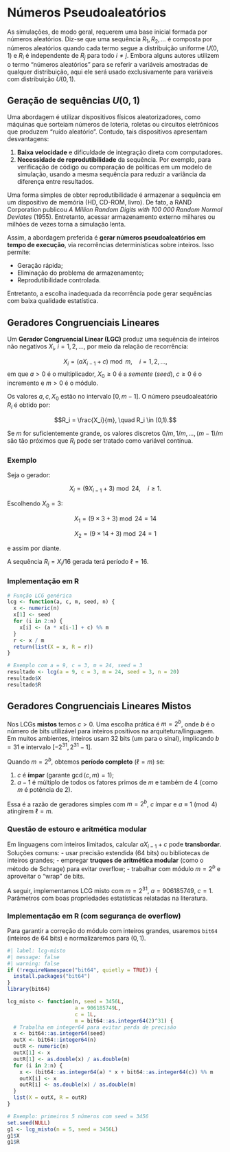 # Números Pseudoaleatórios


As simulações, de modo geral, requerem uma base inicial formada por números aleatórios. Diz-se que uma sequência $R_1, R_2, \ldots$ é composta por números aleatórios quando cada termo segue a distribuição uniforme $U(0,1)$ e $R_i$ é independente de $R_j$ para todo $i \neq j$. Embora alguns autores utilizem o termo “números aleatórios” para se referir a variáveis amostradas de qualquer distribuição, aqui ele será usado exclusivamente para variáveis com distribuição $U(0,1)$.

## Geração de sequências $U(0,1)$

Uma abordagem é utilizar dispositivos físicos aleatorizadores, como máquinas que sorteiam números de loteria, roletas ou circuitos eletrônicos que produzem “ruído aleatório”. Contudo, tais dispositivos apresentam desvantagens:

1. **Baixa velocidade** e dificuldade de integração direta com computadores.
2. **Necessidade de reprodutibilidade** da sequência. Por exemplo, para verificação de código ou comparação de políticas em um modelo de simulação, usando a mesma sequência para reduzir a variância da diferença entre resultados.

Uma forma simples de obter reprodutibilidade é armazenar a sequência em um dispositivo de memória (HD, CD-ROM, livro). De fato, a RAND Corporation publicou *A Million Random Digits with 100 000 Random Normal Deviates* (1955). Entretanto, acessar armazenamento externo milhares ou milhões de vezes torna a simulação lenta.

Assim, a abordagem preferida é **gerar números pseudoaleatórios em tempo de execução**, via recorrências determinísticas sobre inteiros. Isso permite:

- Geração rápida;
- Eliminação do problema de armazenamento;
- Reprodutibilidade controlada.

Entretanto, a escolha inadequada da recorrência pode gerar sequências com baixa qualidade estatística.


## Geradores Congruenciais Lineares

Um **Gerador Congruencial Linear (LGC)** produz uma sequência de inteiros não negativos $X_i$, $i = 1, 2, \ldots$, por meio da relação de recorrência:

$$X_i = (a X_{i-1} + c) \bmod m, \quad i = 1, 2, \ldots,$$
em que $a > 0$ é o multiplicador, $X_0 \ge 0$ é a *semente* (*seed*), $c \ge 0$ é o incremento e $m > 0$ é o módulo.

Os valores  $a, c, X_0$ estão no intervalo $[0, m-1]$. O número pseudoaleatório $R_i$ é obtido por:


$$R_i = \frac{X_i}{m}, \quad R_i \in (0,1).$$

Se $m$ for suficientemente grande, os valores discretos $0/m, 1/m, \ldots, (m-1)/m$ são tão próximos que $R_i$ pode ser tratado como variável contínua.


### Exemplo

Seja o gerador:

$$X_i = (9 X_{i-1} + 3) \bmod 24, \quad i \geq 1.$$

Escolhendo $X_0 = 3$:


$$X_1 = (9 \times 3 + 3) \bmod 24 = 14$$

$$X_2 = (9 \times 14 + 3) \bmod 24 = 1$$

e assim por diante.

A sequência $R_i = X_i / 16$ gerada terá período $\ell = 16$.

### Implementação em R

```r
# Função LCG genérica
lcg <- function(a, c, m, seed, n) {
  x <- numeric(n)
  x[1] <- seed
  for (i in 2:n) {
    x[i] <- (a * x[i-1] + c) %% m
  }
  r <- x / m
  return(list(X = x, R = r))
}

# Exemplo com a = 9, c = 3, m = 24, seed = 3
resultado <- lcg(a = 9, c = 3, m = 24, seed = 3, n = 20)
resultado$X
resultado$R
```

## Geradores Congruenciais Lineares Mistos

Nos LCGs **mistos** temos $c>0$. Uma escolha prática é $m = 2^b$, onde $b$ é o número de bits utilizável para inteiros positivos na arquitetura/linguagem. Em muitos ambientes, inteiros usam 32 bits (um para o sinal), implicando $b=31$ e intervalo $[-2^{31}, 2^{31}-1]$.

Quando $m=2^b$, obtemos **período completo** ($\ell=m$) se:

1) $c$ é **ímpar** (garante $\gcd(c,m)=1$);  
2) $a-1$ é múltiplo de todos os fatores primos de $m$ e também de 4 (como $m$ é potência de 2).

Essa é a razão de geradores simples com $m=2^b$, $c$ ímpar e $a \equiv 1 \pmod 4$ atingirem $\ell=m$.

### Questão de estouro e aritmética modular

Em linguagens com inteiros limitados, calcular $aX_{i-1}+c$ pode **transbordar**. Soluções comuns:
- usar precisão estendida (64 bits) ou bibliotecas de inteiros grandes;
- empregar **truques de aritmética modular** (como o método de Schrage) para evitar overflow;
- trabalhar com módulo $m=2^b$ e aproveitar o “wrap” de bits.

A seguir, implementamos LCG misto com $m=2^{31}$, $a=906185749$, $c=1$. Parâmetros com boas propriedades estatísticas relatadas na literatura.

### Implementação em R (com segurança de overflow)

Para garantir a correção do módulo com inteiros grandes, usaremos `bit64` (inteiros de 64 bits) e normalizaremos para $(0,1)$.

```r
#| label: lcg-misto
#| message: false
#| warning: false
if (!requireNamespace("bit64", quietly = TRUE)) {
  install.packages("bit64")
}
library(bit64)

lcg_misto <- function(n, seed = 3456L,
                      a = 906185749L,
                      c = 1L,
                      m = bit64::as.integer64(2)^31) {
  # Trabalha em integer64 para evitar perda de precisão
  x <- bit64::as.integer64(seed)
  outX <- bit64::integer64(n)
  outR <- numeric(n)
  outX[1] <- x
  outR[1] <- as.double(x) / as.double(m)
  for (i in 2:n) {
    x <- (bit64::as.integer64(a) * x + bit64::as.integer64(c)) %% m
    outX[i] <- x
    outR[i] <- as.double(x) / as.double(m)
  }
  list(X = outX, R = outR)
}

# Exemplo: primeiros 5 números com seed = 3456
set.seed(NULL)
g1 <- lcg_misto(n = 5, seed = 3456L)
g1$X
g1$R
```
